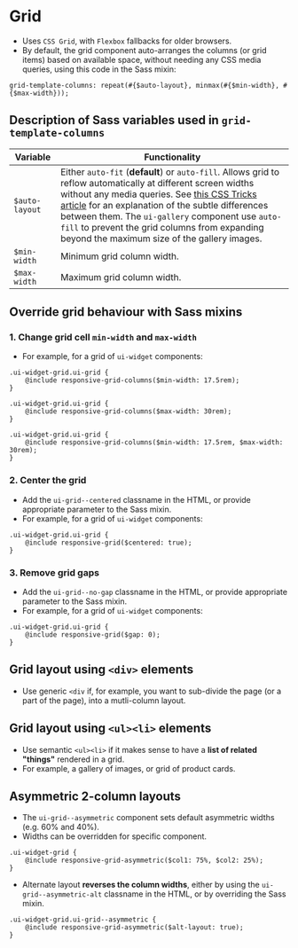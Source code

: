 
# Grid
- Uses `CSS Grid`, with `Flexbox` fallbacks for older browsers.
- By default, the grid component auto-arranges the columns (or grid items) based on available space, without needing any CSS media queries, using this code in the Sass mixin:
```
grid-template-columns: repeat(#{$auto-layout}, minmax(#{$min-width}, #{$max-width}));
```

## Description of Sass variables used in `grid-template-columns`

Variable | Functionality
--- | ---
`$auto-layout` | Either `auto-fit` (**default**) or `auto-fill`. Allows grid to reflow automatically at different screen widths without any media queries. See [this CSS Tricks article](https://css-tricks.com/auto-sizing-columns-css-grid-auto-fill-vs-auto-fit/) for an explanation of the subtle differences between them. The `ui-gallery` component use `auto-fill` to prevent the grid columns from expanding beyond the maximum size of the gallery images.
`$min-width` | Minimum grid column width.
`$max-width` | Maximum grid column width.


## Override grid behaviour with Sass mixins

### 1. Change grid cell `min-width` and `max-width`
- For example, for a grid of `ui-widget` components:
```
.ui-widget-grid.ui-grid {
    @include responsive-grid-columns($min-width: 17.5rem);
}
```
```
.ui-widget-grid.ui-grid {
    @include responsive-grid-columns($max-width: 30rem);
}
```
```
.ui-widget-grid.ui-grid {
    @include responsive-grid-columns($min-width: 17.5rem, $max-width: 30rem);
}
```

### 2. Center the grid
- Add the `ui-grid--centered` classname in the HTML, or provide appropriate parameter to the Sass mixin.
- For example, for a grid of `ui-widget` components:
```
.ui-widget-grid.ui-grid {
    @include responsive-grid($centered: true);
}
```

### 3. Remove grid gaps
- Add the `ui-grid--no-gap` classname in the HTML, or provide appropriate parameter to the Sass mixin.
- For example, for a grid of `ui-widget` components:
```
.ui-widget-grid.ui-grid {
    @include responsive-grid($gap: 0);
}
```

## Grid layout using `<div>` elements
- Use generic `<div` if, for example, you want to sub-divide the page (or a part of the page), into a mutli-column layout.

<Preview>
    <Story id="ui-components-layouts-grid--grid" />
</Preview>

## Grid layout using `<ul><li>` elements
- Use semantic `<ul><li>` if it makes sense to have a **list of related "things"** rendered in a grid.
- For example, a gallery of images, or grid of product cards.

<Preview>
    <Story id="ui-components-layouts-grid--grid-list" />
</Preview>

## Asymmetric 2-column layouts
- The `ui-grid--asymmetric` component sets default asymmetric widths (e.g. 60% and 40%).
- Widths can be overridden for specific component.
```
.ui-widget-grid {
    @include responsive-grid-asymmetric($col1: 75%, $col2: 25%);
}
```

<Preview>
    <Story id="ui-components-layouts-grid--grid-asymmetric" />
</Preview>

- Alternate layout **reverses the column widths**, either by using the `ui-grid--asymmetric-alt` classname in the HTML, or by overriding the Sass mixin.
```
.ui-widget-grid.ui-grid--asymmetric {
    @include responsive-grid-asymmetric($alt-layout: true);
}
```
<Preview>
    <Story id="ui-components-layouts-grid--grid-asymmetric-alt" />
</Preview>
